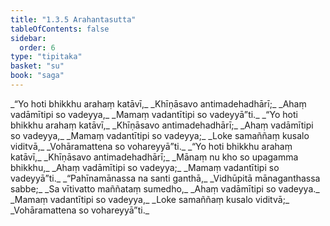 ```yaml
---
title: "1.3.5 Arahantasutta"
tableOfContents: false
sidebar:
  order: 6
type: "tipitaka"
basket: "su"
book: "saga"
---
```



<DynamicBreadcrumb />

<Division number="25" book="saga" bookNo="12" page="13">

<Paragraph number="107" type="verses" book="saga">
_“Yo hoti bhikkhu arahaṃ katāvī,_  
_Khīṇāsavo antimadehadhārī;_  
_Ahaṃ vadāmītipi so vadeyya,_  
_Mamaṃ vadantītipi so vadeyyā”ti._  

</Paragraph>

<Paragraph number="108" type="verses" book="saga">
_“Yo hoti bhikkhu arahaṃ katāvī,_  
_Khīṇāsavo antimadehadhārī;_  
_Ahaṃ vadāmītipi so vadeyya,_  
_Mamaṃ vadantītipi so vadeyya;_  
_Loke samaññaṃ kusalo viditvā,_  
_Vohāramattena so vohareyyā”ti._  

</Paragraph>

<Paragraph number="109" type="verses" book="saga">
_“Yo hoti bhikkhu arahaṃ katāvī,_  
_Khīṇāsavo antimadehadhārī;_  
_Mānaṃ nu kho so upagamma bhikkhu,_  
_Ahaṃ vadāmītipi so vadeyya;_  
_Mamaṃ vadantītipi so vadeyyā”ti._  

</Paragraph>

<Paragraph number="110" type="verses" book="saga">
_“Pahīnamānassa na santi ganthā,_  
_Vidhūpitā mānaganthassa sabbe;_  
_Sa vītivatto maññataṃ sumedho,_  
_Ahaṃ vadāmītipi so vadeyya._  

</Paragraph>

<Paragraph number="111" type="verses" book="saga">
_Mamaṃ vadantītipi so vadeyya,_  
_Loke samaññaṃ kusalo viditvā;_  
_Vohāramattena so vohareyyā”ti._
</Paragraph>
</Division>